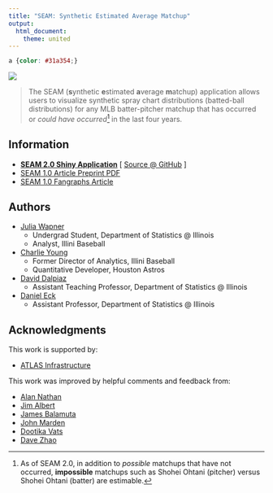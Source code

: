 ```yaml
---
title: "SEAM: Synthetic Estimated Average Matchup"
output:
  html_document:
    theme: united
---
```


```css
a {color: #31a354;}
```

[![](layout.png)](https://seam.stat.illinois.edu/app/)

> The SEAM (**s**ynthetic **e**stimated **a**verage **m**atchup) application allows users to visualize synthetic spray chart distributions (batted-ball distributions) for any MLB batter-pitcher matchup that has occurred or *could have occurred*^[As of SEAM 2.0, in addition to *possible* matchups that have not occurred, **impossible** matchups such as Shohei Ohtani (pitcher) versus Shohei Ohtani (batter) are estimable.] in the last four years.

## Information

- [**SEAM 2.0 Shiny Application**](https://seam.stat.illinois.edu/app/) [ [Source @ GitHub](https://github.com/ecklab/seam/) ]
- [SEAM 1.0 Article Preprint PDF](seam.pdf)
- [SEAM 1.0 Fangraphs Article](https://community.fangraphs.com/seam-methodology-for-player-matchup-evaluations/)

## Authors

- [Julia Wapner]()
  - Undergrad Student, Department of Statistics @ Illinois
  - Analyst, Illini Baseball
- [Charlie Young](https://twitter.com/youngcharles02)
  - Former Director of Analytics, Illini Baseball
  - Quantitative Developer, Houston Astros
- [David Dalpiaz](https://daviddalpiaz.org/)
  - Assistant Teaching Professor, Department of Statistics @ Illinois
- [Daniel Eck](https://publish.illinois.edu/danieleck/)
  - Assistant Professor, Department of Statistics @ Illinois

## Acknowledgments

This work is supported by:

- [ATLAS Infrastructure](https://atlas.illinois.edu/)

This work was improved by helpful comments and feedback from:

- [Alan Nathan](http://baseball.physics.illinois.edu/)
- [Jim Albert](http://www-math.bgsu.edu/~albert/)
- [James Balamuta](https://www.thecoatlessprofessor.com/)
- [John Marden](http://www.stat.istics.net/)
- [Dootika Vats](http://home.iitk.ac.in/~dootika/)
- [Dave Zhao](https://stat.illinois.edu/directory/profile/sdzhao)
